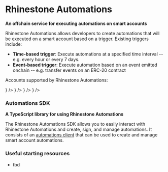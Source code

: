 
# Rhinestone Automations

**An offchain service for executing automations on smart accounts**

Rhinestone Automations allows developers to create automations that will be executed on a smart account based on a trigger. Existing triggers include:

- **Time-based trigger**: Execute automations at a specified time interval -- e.g. every hour or every 7 days.
- **Event-based trigger**: Execute automation based on an event emitted onchain -- e.g. transfer events on an ERC-20 contract

Accounts supported by Rhinestone Automations:

<Cards>
  <Card
    title="ERC-7579"
    href="https://erc7579.com/"
    icon={
      <Image
        src="/logos/erc7579.png"
        width={50}
        height={50}
        alt=""
        style={{ marginRight: "5px" }}
      />
    }
  />
  <Card
    title="Safe"
    href="https://safe.global/"
    icon={
      <Image
        src="/logos/safe.png"
        width={50}
        height={50}
        alt=""
        style={{ marginRight: "5px" }}
      />
    }
  />
  <Card
    title="Kernel (v3) (soon)"
    href="https://zerodev.app/"
    icon={
      <Image
        src="/logos/zerodev.png"
        width={50}
        height={50}
        alt=""
        style={{ marginRight: "5px" }}
      />
    }
  />
  <Card
    title="Biconomy (v3) (soon)"
    href="https://biconomy.io/"
    icon={
      <Image
        src="/logos/biconomy.jpeg"
        width={50}
        height={50}
        alt=""
        style={{ marginRight: "5px" }}
      />
    }
  />
</Cards>

### Automations SDK

**A TypeScript library for using Rhinestone Automations**

The Rhinestone Automations SDK allows you to easily interact with Rhinestone Automations and create, sign, and manage automations. It consists of an [automations client](/automations/automations-sdk/createAutomationClient) that can be used to create and manage smart account automations.

### Useful starting resources

- tbd
